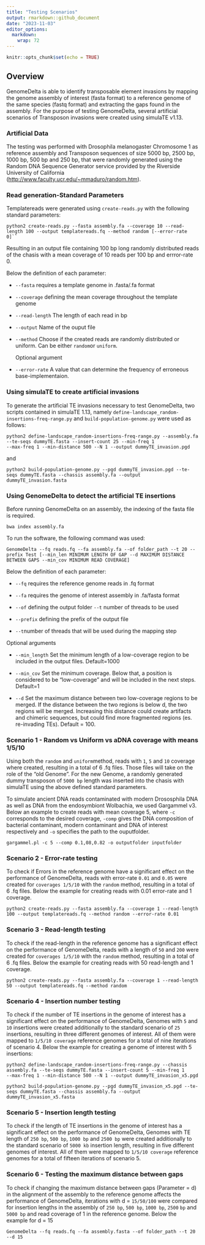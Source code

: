 ```yaml
---
title: "Testing Scenarios"
output: rmarkdown::github_document
date: "2023-11-03"
editor_options: 
  markdown: 
    wrap: 72
---
```


```r
knitr::opts_chunk$set(echo = TRUE)
```

## Overview

GenomeDelta is able to identify transposable element invasions by
mapping the genome assembly of interest (fasta format) to a reference
genome of the same species (fastq format) and extracting the gaps found
in the assembly. For the purpose of testing GenomeDelta, several
artificial scenarios of Transposon invasions were created using simulaTE
v1.13.

### Artificial Data

The testing was performed with Drosophila melanogaster Chromosome 1 as
reference assembly and Transposon sequences of size 5000 bp, 2500 bp,
1000 bp, 500 bp and 250 bp, that were randomly generated using the
Random DNA Sequence Generator service provided by the Riverside
University of California
(<http://www.faculty.ucr.edu/~mmaduro/random.htm>).

### Read generation-Standard Parameters

Templatereads were generated using `create-reads.py` with the following
standard parameters:

```shell
python2 create-reads.py --fasta assembly.fa --coverage 10 --read-length 100 --output templatereads.fq --method random [--error-rate 0]``
```

Resulting in an output file containing 100 bp long randomly distributed
reads of the chasis with a mean coverage of 10 reads per 100 bp and
errror-rate 0.

Below the definition of each parameter:

-   `--fasta` requires a template genome in .fasta/.fa format

-   `--coverage` defining the mean coverage throughout the template
    genome

-   `--read-length` The length of each read in bp

-   `--output` Name of the ouput file

-   `--method` Choose if the created reads are randomly distributed or
    uniform. Can be either `random`or `uniform`.

    Optional argument

-   `--error-rate` A value that can determine the frequency of erroneous
    base-implementaion.

### Using simulaTE to create artificial invasions

To generate the artificial TE invasions necessary to test GenomeDelta,
two scripts contained in simulaTE 1.13, namely
`define-landscape_random-insertions-freq-range.py` and
`build-population-genome.py` were used as follows:

```shell
python2 define-landscape_random-insertions-freq-range.py --assembly.fa --te-seqs dummyTE.fasta --insert-count 25 --min-freq 1 
--max-freq 1 --min-distance 500 --N 1 --output dummyTE_invasion.pgd
```

and

```shell
python2 build-population-genome.py --pgd dummyTE_invasion.pgd --te-seqs dummyTE.fasta --chassis assembly.fa --output dummyTE_invasion.fasta
```

### Using GenomeDelta to detect the artificial TE insertions

Before running GenomeDelta on an assembly, the indexing of the fasta
file is required.

```shell
bwa index assembly.fa
```

To run the software, the following command was used:

```shell
GenomeDelta --fq reads.fq --fa assembly.fa --of folder_path --t 20 --prefix Test [--min_len MINIMUM LENGTH OF GAP --d MAXIMUM DISTANCE BETWEEN GAPS --min_cov MINIMUM READ COVERAGE] 
```

Below the definition of each parameter:

-   `--fq` requires the reference genome reads in .fq format

-   `--fa` requires the genome of interest assembly in .fa/fasta format

-   `--of` defining the output folder `--t` number of threads to be used

-   `--prefix` defining the prefix of the output file

-   `--t`number of threads that will be used during the mapping step

Optional arguments

-   `--min_length` Set the minimum length of a low-coverage region to be
    included in the output files. Default=1000

-   `--min_cov` Set the minimum coverage. Below that, a position is
    considered to be "low-coverage" and will be included in the next
    steps. Default=1

-   `--d` Set the maximum distance between two low-coverage regions to
    be merged. If the distance between the two regions is below d, the
    two regions will be merged. Increasing this distance could create
    artifacts and chimeric sequences, but could find more fragmented
    regions (es. re-invading TEs). Default = 100.

### Scenario 1 - Random vs Uniform vs aDNA coverage with means 1/5/10

Using both the `random` and `uniform`method, reads with `1`, `5` and
`10` coverage where created, resulting in a total of 6 .fq files. Those
files will take on the role of the "old Genome". For the new Genome, a
randomly generated dummy transposon of `5000 bp` length was inserted
into the chasis with simulaTE using the above defined standard
parameters.

To simulate ancient DNA reads contaminated with modern Drososphila DNA
as well as DNA from the endosymbiont Wolbachia, we used Gargammel v3.
Below an example to create reads with mean coverage 5, where `-c`
corresponds to the desired coverage, `-comp` gives the DNA composition
of bacterial contaminant, modern contaminant and DNA of interest
respectively and `-o` specifies the path to the ouputfolder.

```shell
gargammel.pl -c 5 --comp 0.1,08,0.82 -o outputfolder inputfolder
```

### Scenario 2 - Error-rate testing

To check if Errors in the reference genome have a significant effect on
the performance of GenomeDelta, reads with error-rate `0.01` and `0.05`
were created for `coverages 1/5/10` with the `random` method, resulting
in a total of 6 .fq files. Below the example for creating reads with
0.01 error-rate and 1 coverage.

```shell
python2 create-reads.py --fasta assembly.fa --coverage 1 --read-length 100 --output templatereads.fq --method random --error-rate 0.01
```

### Scenario 3 - Read-length testing

To check if the read-length in the reference genome has a significant
effect on the performance of GenomeDelta, reads with a length of `50`
and `200` were created for `coverages 1/5/10` with the `random` method,
resulting in a total of 6 .fq files. Below the example for creating
reads with 50 read-length and 1 coverage.

```shell
python2 create-reads.py --fasta assembly.fa --coverage 1 --read-length 50 --output templatereads.fq --method random 
```

### Scenario 4 - Insertion number testing

To check if the number of TE insertions in the genome of interest has a
significant effect on the performance of GenomeDelta, Genomes with `5`
and `10` insertions were created additionally to the standard scenario
of `25` insertions, resulting in three different genomes of interest.
All of them were mapped to `1/5/10 coverage` reference genomes for a
total of nine iterations of scenario 4. Below the example for creating a
genome of interest with 5 insertions:

```shell
python2 define-landscape_random-insertions-freq-range.py --chassis assembly.fa --te-seqs dummyTE.fasta --insert-count 5 --min-freq 1 
--max-freq 1 --min-distance 500 --N 1 --output dummyTE_invasion_x5.pgd

python2 build-population-genome.py --pgd dummyTE_invasion_x5.pgd --te-seqs dummyTE.fasta --chassis assembly.fa --output dummyTE_invasion_x5.fasta
```

### Scenario 5 - Insertion length testing

To check if the length of TE insertions in the genome of interest has a
significant effect on the performance of GenomeDelta, Genomes with TE
length of `250 bp`, `500 bp`, `1000 bp` and `2500 bp` were created
additionally to the standard scenario of `5000 kb` insertion length,
resulting in five different genomes of interest. All of them were mapped
to `1/5/10 coverage` reference genomes for a total of fifteen iterations
of scenario 5.

### Scenario 6 - Testing the maximum distance between gaps

To check if changing the maximum distance between gaps (Parameter = d)
in the alignment of the assembly to the reference genome affects the
performance of GenomeDelta, iterations with d = `15/50/100` were
compared for insertion lengths in the assembly of `250 bp`, `500 bp`,
`1000 bp`, `2500` `bp` and `5000 bp` and read coverage of 1 in the
reference genome. Below the example for d = 15

```shell
GenomeDelta --fq reads.fq --fa assembly.fasta --of folder_path --t 20 --d 15
```
